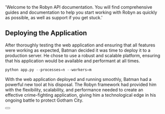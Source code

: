   'Welcome to the Robyn API documentation. You will find comprehensive guides and documentation to help you start working with Robyn as quickly as possible, as well as support if you get stuck.'


## Deploying the Application

After thoroughly testing the web application and ensuring that all features were working as expected, Batman decided it was time to deploy it to a production server. He chose to use a robust and scalable platform, ensuring that his application would be available and performant at all times.


```python {{ title: 'Deploying the Application' }}
python app.py --processes=n --workers=m
```

With the web application deployed and running smoothly, Batman had a powerful new tool at his disposal. The Robyn framework had provided him with the flexibility, scalability, and performance needed to create an effective crime-fighting application, giving him a technological edge in his ongoing battle to protect Gotham City.


<div className="not-prose">
  <Button
    href="/documentation/example_app/openapi"
    variant="text"
    arrow="right"
    children="OpenAPI Docs"
  />
</div>



